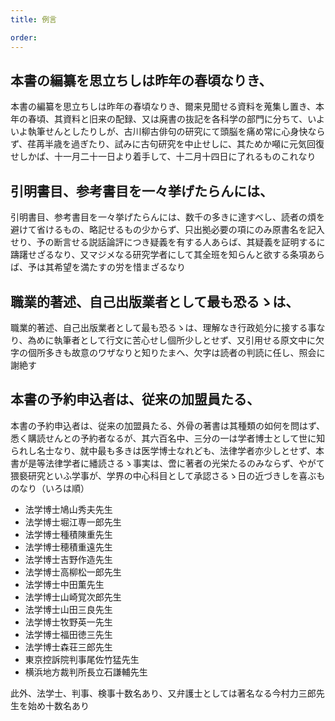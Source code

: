 ```yaml
---
title: 例言

order: 
---
```


## 本書の編纂を思立ちしは昨年の春頃なりき、

本書の編纂を思立ちしは昨年の春頃なりき、爾来見聞せる資料を蒐集し置き、本年の春頃、其資料と旧来の配録、又は廃書の抜記を各科学の部門に分ちて、いよいよ執筆せんとしたりしが、古川柳古俳句の研究にて頭脳を痛め常に心身快ならず、荏苒半歳を過ぎたり、試みに古句研究を中止せしに、其ためか噸に元気回復せしかば、十一月二十一日より着手して、十二月十四日に了れるものこれなり


## 引明書目、参考書目を一々挙げたらんには、 

引明書目、参考書目を一々挙げたらんには、数千の多きに達すべし、読者の煩を避けて省けるもの、略記せるもの少からず、只出拠必要の項にのみ原書名を記入せり、予の断言せる説話論評につき疑義を有する人あらば、其疑義を証明するに躊躇せざるなり、又マジメなる研究学者にして其全班を知らんと欲する条項あらば、予は其希望を満たすの労を惜まざるなり

## 職業的著述、自己出版業者として最も恐るゝは、
職業的著述、自己出版業者として最も恐るゝは、理解なき行政処分に接する事なり、為めに執筆者として行文に苦心せし個所少しとせず、又引用せる原文中に欠字の個所多きも故意のワザなりと知りたまへ、欠字は読者の判読に任し、照会に謝絶す

## 本書の予約申込者は、従来の加盟員たる、
本書の予約申込者は、従来の加盟員たる、外骨の著書は其種類の如何を問はず、悉く購読せんとの予約者なるが、其六百名中、三分の一は学者博士として世に知られし名士なり、就中最も多きは医学博士なれども、法律学者亦少しとせず、本書が是等法律学者に繙読さるゝ事実は、啻に著者の光栄たるのみならず、やがて猥褻研究といふ学事が、学界の中心科目として承認さるゝ日の近づきしを喜ぶものなり（いろは順）

* 法学博士鳩山秀夫先生
* 法学博士堀江専一郎先生
* 法学博士種積陳重先生
* 法学博士穂積重遠先生
* 法学博士吉野作造先生
* 法学博士高柳松一郎先生
* 法学博士中田薫先生
* 法学博士山崎覚次郎先生
* 法学博士山田三良先生
* 法学博士牧野英一先生
* 法学博士福田徳三先生
* 法学博士森荘三郎先生
* 東京控訴院判事尾佐竹猛先生
* 横浜地方裁判所長立石謙輔先生

此外、法学士、判事、検事十数名あり、又弁護士としては著名なる今村力三郎先生を始め十数名あり